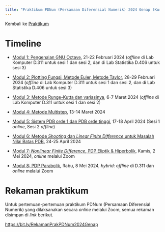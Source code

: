 ```yaml
---
title: "Praktikum PDNum (Persamaan Diferensial Numerik) 2024 Genap (Kurikulum 2020)"
---
```


Kembali ke [Praktikum](../../../../praktikum.qmd)

# Timeline

- [Modul 1: Pengenalan GNU Octave](./modul1.ipynb), 21-22 Februari 2024 (*offline* di Lab Komputer D.311 untuk sesi 1 dan sesi 2, dan di Lab Statistika D.406 untuk sesi 3)

- [Modul 2: Plotting Fungsi, Metode Euler, Metode Taylor](./modul2.ipynb), 28-29 Februari 2024 (*offline* di Lab Komputer D.311 untuk sesi 1 dan sesi 2, dan di Lab Statistika D.406 untuk sesi 3)

- [Modul 3: Metode Runge-Kutta dan variasinya](./modul3.ipynb), 6-7 Maret 2024 (*offline* di Lab Komputer D.311 untuk sesi 1 dan sesi 2)

- [Modul 4: Metode Multistep](./modul4.ipynb), 13-14 Maret 2024

- [Modul 5: Sistem PDB orde 1 dan PDB orde tinggi](./modul5.ipynb), 17-18 April 2024 (Sesi 1 *online*, Sesi 2 *offline*)

- [Modul 6: Metode *Shooting* dan *Linear Finite Difference* untuk Masalah Nilai Batas PDB](./modul6.ipynb), 24-25 April 2024

- [Modul 7: *Nonlinear Finite Difference*, PDP Eliptik & Hiperbolik](./modul7.ipynb), Kamis, 2 Mei 2024, *online* melalui Zoom

- [Modul 8: PDP Parabolik](./modul8.ipynb), Rabu, 8 Mei 2024, *hybrid*: *offline* di D.311 dan *online* melalui Zoom

# Rekaman praktikum

Untuk pertemuan-pertemuan praktikum PDNum (Persamaan Diferensial Numerik) yang dilaksanakan secara *online* melalui Zoom, semua rekaman disimpan di *link* berikut.

<https://bit.ly/RekamanPrakPDNum2024Genap>
